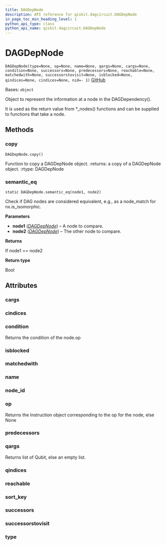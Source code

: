 ```yaml
---
title: DAGDepNode
description: API reference for qiskit.dagcircuit.DAGDepNode
in_page_toc_min_heading_level: 1
python_api_type: class
python_api_name: qiskit.dagcircuit.DAGDepNode
---
```


# DAGDepNode

<span id="qiskit.dagcircuit.DAGDepNode" />

`DAGDepNode(type=None, op=None, name=None, qargs=None, cargs=None, condition=None, successors=None, predecessors=None, reachable=None, matchedwith=None, successorstovisit=None, isblocked=None, qindices=None, cindices=None, nid=- 1)` [GitHub](https://github.com/qiskit/qiskit/tree/stable/0.20/qiskit/dagcircuit/dagdepnode.py "view source code")

Bases: `object`

Object to represent the information at a node in the DAGDependency().

It is used as the return value from \*\_nodes() functions and can be supplied to functions that take a node.

## Methods

### copy

<span id="qiskit.dagcircuit.DAGDepNode.copy" />

`DAGDepNode.copy()`

Function to copy a DAGDepNode object. :returns: a copy of a DAGDepNode object. :rtype: DAGDepNode

### semantic\_eq

<span id="qiskit.dagcircuit.DAGDepNode.semantic_eq" />

`static DAGDepNode.semantic_eq(node1, node2)`

Check if DAG nodes are considered equivalent, e.g., as a node\_match for nx.is\_isomorphic.

**Parameters**

*   **node1** ([*DAGDepNode*](qiskit.dagcircuit.DAGDepNode "qiskit.dagcircuit.DAGDepNode")) – A node to compare.
*   **node2** ([*DAGDepNode*](qiskit.dagcircuit.DAGDepNode "qiskit.dagcircuit.DAGDepNode")) – The other node to compare.

**Returns**

If node1 == node2

**Return type**

Bool

## Attributes

<span id="qiskit.dagcircuit.DAGDepNode.cargs" />

### cargs

<span id="qiskit.dagcircuit.DAGDepNode.cindices" />

### cindices

<span id="qiskit.dagcircuit.DAGDepNode.condition" />

### condition

Returns the condition of the node.op

<span id="qiskit.dagcircuit.DAGDepNode.isblocked" />

### isblocked

<span id="qiskit.dagcircuit.DAGDepNode.matchedwith" />

### matchedwith

<span id="qiskit.dagcircuit.DAGDepNode.name" />

### name

<span id="qiskit.dagcircuit.DAGDepNode.node_id" />

### node\_id

<span id="qiskit.dagcircuit.DAGDepNode.op" />

### op

Returns the Instruction object corresponding to the op for the node, else None

<span id="qiskit.dagcircuit.DAGDepNode.predecessors" />

### predecessors

<span id="qiskit.dagcircuit.DAGDepNode.qargs" />

### qargs

Returns list of Qubit, else an empty list.

<span id="qiskit.dagcircuit.DAGDepNode.qindices" />

### qindices

<span id="qiskit.dagcircuit.DAGDepNode.reachable" />

### reachable

<span id="qiskit.dagcircuit.DAGDepNode.sort_key" />

### sort\_key

<span id="qiskit.dagcircuit.DAGDepNode.successors" />

### successors

<span id="qiskit.dagcircuit.DAGDepNode.successorstovisit" />

### successorstovisit

<span id="qiskit.dagcircuit.DAGDepNode.type" />

### type

